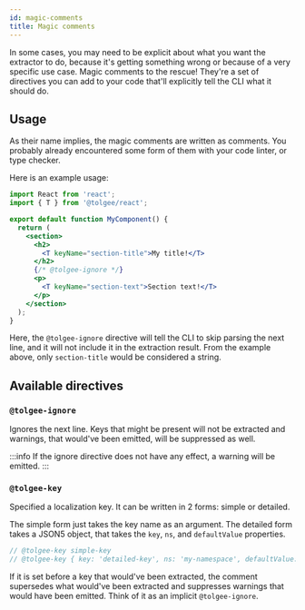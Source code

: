 ```yaml
---
id: magic-comments
title: Magic comments
---
```


In some cases, you may need to be explicit about what you want the extractor to do, because it's getting something wrong
or because of a very specific use case. Magic comments to the rescue! They're a set of directives you can add to your
code that'll explicitly tell the CLI what it should do.

## Usage

As their name implies, the magic comments are written as comments. You probably already encountered some form of them with your code
linter, or type checker.

Here is an example usage:

```jsx
import React from 'react';
import { T } from '@tolgee/react';

export default function MyComponent() {
  return (
    <section>
      <h2>
        <T keyName="section-title">My title!</T>
      </h2>
      {/* @tolgee-ignore */}
      <p>
        <T keyName="section-text">Section text!</T>
      </p>
    </section>
  );
}
```

Here, the `@tolgee-ignore` directive will tell the CLI to skip parsing the next line, and it will not include it in
the extraction result. From the example above, only `section-title` would be considered a string.

## Available directives

### `@tolgee-ignore`

Ignores the next line. Keys that might be present will not be extracted and warnings, that would've been emitted, will be suppressed as well.

:::info
If the ignore directive does not have any effect, a warning will be emitted.
:::

### `@tolgee-key`

Specified a localization key. It can be written in 2 forms: simple or detailed.

The simple form just takes the key name as an argument. The detailed form takes a JSON5 object, that takes the
`key`, `ns`, and `defaultValue` properties.

```js
// @tolgee-key simple-key
// @tolgee-key { key: 'detailed-key', ns: 'my-namespace', defaultValue: 'My defaultValue' }
```

If it is set before a key that would've been extracted, the comment supersedes what would've been extracted and
suppresses warnings that would have been emitted. Think of it as an implicit `@tolgee-ignore`.
